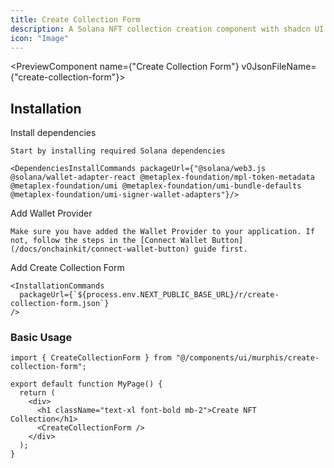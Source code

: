 ```yaml
---
title: Create Collection Form
description: A Solana NFT collection creation component with shadcn UI styling
icon: "Image"
---
```



<PreviewComponent name={"Create Collection Form"} v0JsonFileName={"create-collection-form"}>
  <CreateCollectionForm />
</PreviewComponent>

## Installation

<Steps>
  <Step>
    Install dependencies

    Start by installing required Solana dependencies

    <DependenciesInstallCommands packageUrl={"@solana/web3.js @solana/wallet-adapter-react @metaplex-foundation/mpl-token-metadata @metaplex-foundation/umi @metaplex-foundation/umi-bundle-defaults @metaplex-foundation/umi-signer-wallet-adapters"}/>

  </Step>

  <Step>
    Add Wallet Provider

    Make sure you have added the Wallet Provider to your application. If not, follow the steps in the [Connect Wallet Button](/docs/onchainkit/connect-wallet-button) guide first.

  </Step>

  <Step>
    Add Create Collection Form

    <InstallationCommands
      packageUrl={`${process.env.NEXT_PUBLIC_BASE_URL}/r/create-collection-form.json`}
    />

  </Step>
</Steps>

### Basic Usage

```tsx
import { CreateCollectionForm } from "@/components/ui/murphis/create-collection-form";
```

```tsx
export default function MyPage() {
  return (
    <div>
      <h1 className="text-xl font-bold mb-2">Create NFT Collection</h1>
      <CreateCollectionForm />
    </div>
  );
}
